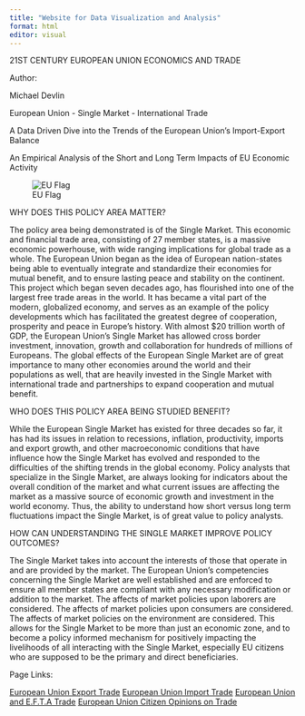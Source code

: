 ---
title: "Website for Data Visualization and Analysis"
format: html
editor: visual
---

21ST CENTURY EUROPEAN UNION ECONOMICS AND TRADE

Author:

Michael Devlin

European Union - Single Market - International Trade

A Data Driven Dive into the Trends of the European Union's Import-Export Balance

An Empirical Analysis of the Short and Long Term Impacts of EU Economic Activity

![EU Flag](EUFlag) 

WHY DOES THIS POLICY AREA MATTER?

The policy area being demonstrated is of the Single Market. This economic and financial trade area, consisting of 27 member states, is a massive economic powerhouse, with wide ranging implications for global trade as a whole. The European Union began as the idea of European nation-states being able to eventually integrate and standardize their economies for mutual benefit, and to ensure lasting peace and stability on the continent. This project which began seven decades ago, has flourished into one of the largest free trade areas in the world. It has became a vital part of the modern, globalized economy, and serves as an example of the policy developments which has facilitated the greatest degree of cooperation, prosperity and peace in Europe's history. With almost \$20 trillion worth of GDP, the European Union's Single Market has allowed cross border investment, innovation, growth and collaboration for hundreds of millions of Europeans. The global effects of the European Single Market are of great importance to many other economies around the world and their populations as well, that are heavily invested in the Single Market with international trade and partnerships to expand cooperation and mutual benefit.

WHO DOES THIS POLICY AREA BEING STUDIED BENEFIT?

While the European Single Market has existed for three decades so far, it has had its issues in relation to recessions, inflation, productivity, imports and export growth, and other macroeconomic conditions that have influence how the Single Market has evolved and responded to the difficulties of the shifting trends in the global economy. Policy analysts that specialize in the Single Market, are always looking for indicators about the overall condition of the market and what current issues are affecting the market as a massive source of economic growth and investment in the world economy. Thus, the ability to understand how short versus long term fluctuations impact the Single Market, is of great value to policy analysts.

HOW CAN UNDERSTANDING THE SINGLE MARKET IMPROVE POLICY OUTCOMES?

The Single Market takes into account the interests of those that operate in and are provided by the market. The European Union's competencies concerning the Single Market are well established and are enforced to ensure all member states are compliant with any necessary modification or addition to the market. The affects of market policies upon laborers are considered. The affects of market policies upon consumers are considered. The affects of market policies on the environment are considered. This allows for the Single Market to be more than just an economic zone, and to become a policy informed mechanism for positively impacting the livelihoods of all interacting with the Single Market, especially EU citizens who are supposed to be the primary and direct beneficiaries.

Page Links:

[European Union Export Trade](/WebsitePage2.html)
[European Union Import Trade](/WebsitePage3.html)
[European Union and E.F.T.A Trade](/WebsitePage4.html)
[European Union Citizen Opinions on Trade](/WebsitePage5.html)


